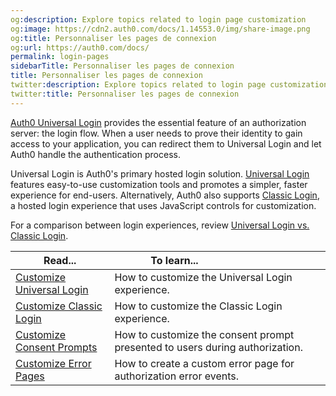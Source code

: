 ```yaml
---
og:description: Explore topics related to login page customization
og:image: https://cdn2.auth0.com/docs/1.14553.0/img/share-image.png
og:title: Personnaliser les pages de connexion
og:url: https://auth0.com/docs/
permalink: login-pages
sidebarTitle: Personnaliser les pages de connexion
title: Personnaliser les pages de connexion
twitter:description: Explore topics related to login page customization
twitter:title: Personnaliser les pages de connexion
---
```


[Auth0 Universal Login](/docs/authenticate/login/auth0-universal-login) provides the essential feature of an <Tooltip tip="Authorization Server: Centralized server that contributes to defining the boundaries of a user’s access. For example, your authorization server can control the data, tasks, and features available to a user." cta="View Glossary" href="/docs/glossary?term=authorization+server">authorization server</Tooltip>: the login flow. When a user needs to prove their identity to gain access to your application, you can redirect them to <Tooltip tip="Authorization Server: Centralized server that contributes to defining the boundaries of a user’s access. For example, your authorization server can control the data, tasks, and features available to a user." cta="View Glossary" href="/docs/glossary?term=Universal+Login">Universal Login</Tooltip> and let Auth0 handle the authentication process.

Universal Login is Auth0's primary hosted login solution. [Universal Login](/docs/authenticate/login/auth0-universal-login/universal-login-vs-classic-login/universal-experience) features easy-to-use customization tools and promotes a simpler, faster experience for end-users. Alternatively, Auth0 also supports [Classic Login](/docs/authenticate/login/auth0-universal-login/universal-login-vs-classic-login/classic-experience), a hosted login experience that uses JavaScript controls for customization.

For a comparison between login experiences, review [Universal Login vs. Classic Login](/docs/authenticate/login/auth0-universal-login/universal-login-vs-classic-login).

<table class="table"><thead>
<tr>
<th><strong>Read...</strong></th>
<th><strong>To learn...</strong>                                </th>
</tr>
</thead>
<tbody>
<tr>
<td><a href="/docs/customize/login-pages/universal-login">Customize Universal Login </a></td>
<td>How to customize the Universal Login experience.</td>
</tr>
<tr>
<td><a href="/docs/customize/login-pages/classic-login">Customize Classic Login</a></td>
<td>How to customize the Classic Login experience.</td>
</tr>
<tr>
<td><a href="/docs/customize/login-pages/customize-consent-prompts">Customize Consent Prompts</a></td>
<td>How to customize the consent prompt presented to users during authorization.</td>
</tr>
<tr>
<td><a href="/docs/customize/login-pages/custom-error-pages">Customize Error Pages</a></td>
<td>How to create a custom error page for authorization error events.</td>
</tr>
</tbody>
</table>